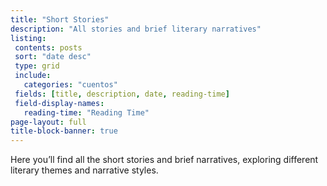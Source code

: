 ```yaml
---
title: "Short Stories"
description: "All stories and brief literary narratives"
listing:
 contents: posts
 sort: "date desc"
 type: grid
 include:
   categories: "cuentos"
 fields: [title, description, date, reading-time]
 field-display-names:
   reading-time: "Reading Time"
page-layout: full
title-block-banner: true
---
```


::: {.intro-text}
Here you'll find all the short stories and brief narratives, exploring different literary themes and narrative styles.
:::